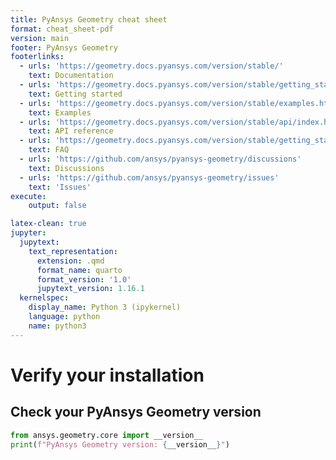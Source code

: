 ```yaml
---
title: PyAnsys Geometry cheat sheet
format: cheat_sheet-pdf
version: main
footer: PyAnsys Geometry
footerlinks:
  - urls: 'https://geometry.docs.pyansys.com/version/stable/'
    text: Documentation
  - urls: 'https://geometry.docs.pyansys.com/version/stable/getting_started/index.html'
    text: Getting started
  - urls: 'https://geometry.docs.pyansys.com/version/stable/examples.html'
    text: Examples
  - urls: 'https://geometry.docs.pyansys.com/version/stable/api/index.html'
    text: API reference
  - urls: 'https://geometry.docs.pyansys.com/version/stable/getting_started/faq.html'
    text: FAQ
  - urls: 'https://github.com/ansys/pyansys-geometry/discussions'
    text: Discussions
  - urls: 'https://github.com/ansys/pyansys-geometry/issues'
    text: 'Issues'
execute:
    output: false

latex-clean: true
jupyter:
  jupytext:
    text_representation:
      extension: .qmd
      format_name: quarto
      format_version: '1.0'
      jupytext_version: 1.16.1
  kernelspec:
    display_name: Python 3 (ipykernel)
    language: python
    name: python3
---
```


# Verify your installation

## Check your PyAnsys Geometry version
```python
from ansys.geometry.core import __version__
print(f"PyAnsys Geometry version: {__version__}")
```
